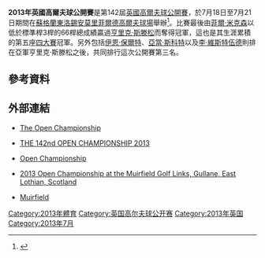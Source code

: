 '''2013年英國高爾夫球公開賽'''是第142屆[[英國高爾夫球公開賽|英國高爾夫球公開賽]]，於7月18日至7月21日期間在[[蘇格蘭|蘇格蘭]][[東洛錫安|東洛錫安]]{{Link-en|嘉齡|Gullane}}[[莫里菲爾德|莫里菲爾德高爾夫球場]]舉辦<ref>{{Cite web |url= http://www.theopen.com/en/Information/NextYearsOpen.aspx |title= Future Venues |author=  |date=  |publisher= [[英國高爾夫球公開賽|英國高爾夫球公開賽]] |language= en |accessdate= 2013年7月27日 |quote=  |deadurl= yes |archiveurl= https://web.archive.org/web/20120814105620/http://www.theopen.com/en/Information/NextYearsOpen.aspx |archivedate= 2012年8月14日 }}</ref>。比賽最後由[[菲爾·米克森|菲爾·米克森]]以低於標準桿3桿的66桿總成績贏過[[亨里克·斯滕松|亨里克·斯滕松]]而奪得冠軍，這也是其生涯累積的第五座[[四大賽|四大賽]]冠軍。另外包括[[伊恩·保爾特|伊恩·保爾特]]、[[亞當·斯科特|亞當·斯科特]]以及[[李·維斯特伍德|李·維斯特伍德]]則排在亞軍亨里克·斯滕松之後，共同排行這次公開賽第三名。

== 參考資料 ==
{{Reflist}}

== 外部連結 ==
* {{en}} [http://www.theopen.com/ The Open Championship]{{Wayback|url=http://www.theopen.com/ |date=20210121115205 }}
* {{en}} [http://www.europeantour.com/europeantour/season=2013/tournamentid=2013056/index.html THE 142nd OPEN CHAMPIONSHIP 2013]{{Wayback|url=http://www.europeantour.com/europeantour/season=2013/tournamentid=2013056/index.html |date=20180923021559 }}
* {{en}} [https://web.archive.org/web/20130726040802/http://www.majorschampionships.com/open-championship.html Open Championship]
* {{en}} [http://www.pga.com/openchampionship/ 2013 Open Championship at the Muirfield Golf Links, Gullane, East Lothian, Scotland]{{Wayback|url=http://www.pga.com/openchampionship/ |date=20160625082147 }}
* {{en}} [https://web.archive.org/web/20090728000522/http://www.muirfield.org.uk/ Muirfield]

[[Category:2013年體育|Category:2013年體育]]
[[Category:英国高尔夫球公开赛|Category:英国高尔夫球公开赛]]
[[Category:2013年英国|Category:2013年英国]]
[[Category:2013年7月|Category:2013年7月]]